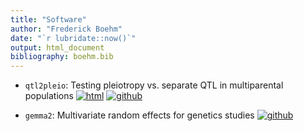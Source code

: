 ```yaml
---
title: "Software" 
author: "Frederick Boehm" 
date: "`r lubridate::now()`" 
output: html_document 
bibliography: boehm.bib 
---
```



- `qtl2pleio`: Testing pleiotropy vs. separate QTL in multiparental populations  [![html](../../images/html-icon.png)](qtl2pleio)
[![github](../../images/github-icon.png)](https://github.com/fboehm/qtl2pleio)


- `gemma2`: Multivariate random effects for genetics studies  [![github](../../images/github-icon.png)](https://github.com/fboehm/gemma2)


